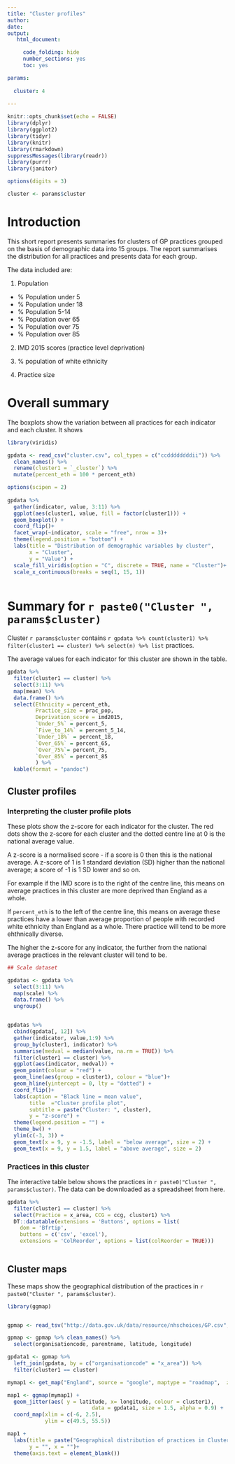 ```yaml
---
title: "Cluster profiles"
author: 
date: 
output: 
   html_document:

     code_folding: hide
     number_sections: yes
     toc: yes

params: 
 
  cluster: 4
    
---
```


```r
knitr::opts_chunk$set(echo = FALSE)
library(dplyr)
library(ggplot2)
library(tidyr)
library(knitr)
library(rmarkdown)
suppressMessages(library(readr))
library(purrr)
library(janitor)

options(digits = 3)

cluster <- params$cluster

```

# Introduction

This short report presents summaries for clusters of GP practices grouped on the basis of demographic data into 15 groups. The report summarises the distribution for all practices and presents data for each group.

The data included are:

1. Population 
  + % Population under 5
  + % Population under 18
  + % Population 5-14
  + % Population over 65
  + % Population over 75
  + % Population over 85
  
2. IMD 2015 scores (practice level deprivation)

3. % population of white ethnicity

4. Practice size

# Overall summary

The boxplots show the variation between all practices for each indicator and each cluster. It shows 


```r

library(viridis)

gpdata <- read_csv("cluster.csv", col_types = c("ccddddddddii")) %>%
  clean_names() %>%
  rename(cluster1 = `_cluster`) %>%
  mutate(percent_eth = 100 * percent_eth)

options(scipen = 2)
 
gpdata %>%
  gather(indicator, value, 3:11) %>%
  ggplot(aes(cluster1, value, fill = factor(cluster1))) +
  geom_boxplot() +
  coord_flip()+
  facet_wrap(~indicator, scale = "free", nrow = 3)+
  theme(legend.position = "bottom") +
  labs(title = "Distribution of demographic variables by cluster", 
       x = "Cluster", 
       y = "Value") +
  scale_fill_viridis(option = "C", discrete = TRUE, name = "Cluster")+
  scale_x_continuous(breaks = seq(1, 15, 1))
  
```

# Summary for `r paste0("Cluster ", params$cluster)`

Cluster `r params$cluster` contains `r gpdata %>% count(cluster1) %>% filter(cluster1 == cluster) %>% select(n) %>% list` practices.

The average values for each indicator for this cluster are shown in the table.

```r

gpdata %>% 
  filter(cluster1 == cluster) %>% 
  select(3:11) %>%
  map(mean) %>%
  data.frame() %>%
  select(Ethnicity = percent_eth, 
         Practice_size = prac_pop, 
         Deprivation_score = imd2015,
         `Under_5%` = percent_5, 
         `Five_to_14%` = percent_5_14,
         `Under_18%` = percent_18,
         `Over_65%` = percent_65, 
         `Over_75%`= percent_75, 
         `Over_85%` = percent_85
         ) %>%
  kable(format = "pandoc")
```


## Cluster profiles

### Interpreting the cluster profile plots

These plots show the z-score for each indicator for the cluster. The red dots show the z-score for each cluster and the dotted centre line at 0 is the national average value.

A z-score is a normalised score - if a score is 0 then this is the national average. A z-score of 1 is 1 standard deviation (SD) higher than the national average; a score of -1 is 1 SD lower and so on. 

For example if the IMD score is to the right of the centre line, this means on average practices in this cluster are more deprived than England as a whole.

If `percent_eth` is to the left of the centre line, this means on average these practices have a lower than average proportion of people with recorded white ethnicity than England as a whole. There practice will tend to be more ehthnically diverse.

The higher the z-score for any indicator, the further from the national average practices in the relevant cluster will tend to be.

```r

## Scale dataset

gpdatas <- gpdata %>%
  select(3:11) %>% 
  map(scale) %>%
  data.frame() %>%
  ungroup()


gpdatas %>%
  cbind(gpdata[, 12]) %>%
  gather(indicator, value,1:9) %>%
  group_by(cluster1, indicator) %>%
  summarise(medval = median(value, na.rm = TRUE)) %>%
  filter(cluster1 == cluster) %>%
  ggplot(aes(indicator, medval)) +
  geom_point(colour = "red") +
  geom_line(aes(group = cluster1), colour = "blue")+
  geom_hline(yintercept = 0, lty = "dotted") +
  coord_flip()+
  labs(caption = "Black line = mean value", 
       title  ="Cluster profile plot", 
       subtitle = paste("Cluster: ", cluster), 
       y = "z-score") +
  theme(legend.position = "") +
  theme_bw() +
  ylim(c(-3, 3)) +
  geom_text(x = 9, y = -1.5, label = "below average", size = 2) +
  geom_text(x = 9, y = 1.5, label = "above average", size = 2)
```



### Practices in this cluster

The interactive table below shows the practices in `r paste0("Cluster ", params$cluster)`. The data can be downloaded as a spreadsheet from here.

```r
 
gpdata %>%
  filter(cluster1 == cluster) %>%
  select(Practice = x_area, CCG = ccg, cluster1) %>%
  DT::datatable(extensions = 'Buttons', options = list(
    dom = 'Bfrtip',
    buttons = c('csv', 'excel'),
    extensions = 'ColReorder', options = list(colReorder = TRUE)))
  

```


## Cluster maps

These maps show the geographical distribution of the practices in `r paste0("Cluster ", params$cluster)`.

```r
library(ggmap)


gpmap <- read_tsv("http://data.gov.uk/data/resource/nhschoices/GP.csv", col_types = c("icccccccccccccddcccccc"))

gpmap <- gpmap %>% clean_names() %>%
  select(organisationcode, parentname, latitude, longitude)

gpdata1 <- gpmap %>%
  left_join(gpdata, by = c("organisationcode" = "x_area")) %>%
  filter(cluster1 == cluster)

mymap1 <- get_map("England", source = "google", maptype = "roadmap",  zoom = 6)

map1 <- ggmap(mymap1) + 
  geom_jitter(aes( y = latitude, x= longitude, colour = cluster1), 
                           data = gpdata1, size = 1.5, alpha = 0.9) + 
  coord_map(xlim = c(-6, 2.5), 
            ylim = c(49.5, 55.5))

map1 + 
  labs(title = paste("Geographical distribution of practices in Cluster", cluster), 
       y = "", x = "")+
  theme(axis.text = element_blank())
  

```

